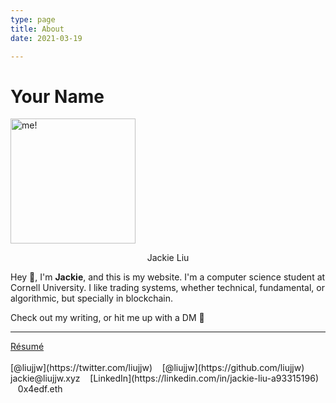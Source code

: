 ```yaml
---
type: page
title: About
date: 2021-03-19

---
```

# Your Name
<img src="images/out-prof.png" alt="me!" width="200"/>

<center><p class="name">Jackie Liu</p></center>

Hey 👋, I'm **Jackie**, and this is my website. I'm a computer science student at Cornell University. I like trading systems, whether technical, fundamental, or algorithmic, but specially in blockchain.

Check out my writing, or hit me up with a DM 💬

---
<div>
  <i class="fa-solid fa-file fa-xl"></i> <a href="/files/resume.pdf"
        alt="alt text"
        target="_blank"
        rel="noopener noreferrer">Résumé</a> 
  <br /> <br />
  <i class="fa-brands fa-twitter fa-xl"></i> [@liujjw](https://twitter.com/liujjw) &nbsp;&nbsp; 
  <i class="fa-brands fa-github fa-xl"></i> [@liujjw](https://github.com/liujjw) &nbsp;&nbsp;
  <i class="fa-solid fa-envelope fa-xl"></i> jackie@liujjw.xyz &nbsp;&nbsp;
  <i class="fa-brands fa-linkedin fa-xl"></i> [LinkedIn](https://linkedin.com/in/jackie-liu-a93315196) &nbsp;&nbsp;
  <i class="fa-brands fa-ethereum fa-xl"></i>  0x4edf.eth &nbsp;&nbsp;
</div>
